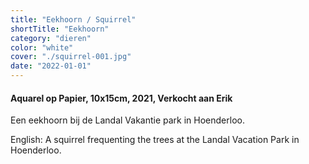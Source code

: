 ```yaml
---
title: "Eekhoorn / Squirrel"
shortTitle: "Eekhoorn"
category: "dieren"
color: "white"
cover: "./squirrel-001.jpg"
date: "2022-01-01"
---
```

    
#### Aquarel op Papier, 10x15cm, 2021, Verkocht aan Erik
Een eekhoorn bij de Landal Vakantie park in Hoenderloo.
    

English: A squirrel frequenting the trees at the Landal Vacation Park in Hoenderloo.